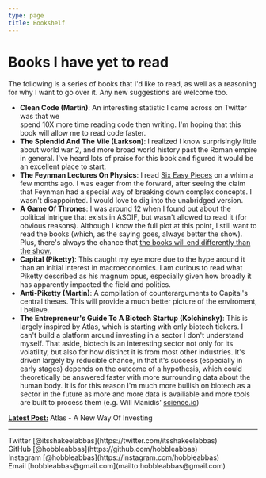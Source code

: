 ```yaml
---
type: page
title: Bookshelf
---
```


# Books I have yet to read

<p>The following is a series of books that I'd like to read, as well as a reasoning for why I want to go over it. Any new suggestions are welcome too.</p>


- **Clean Code (Martin)**: An interesting statistic I came across on Twitter was that we <br /> spend 10X more time reading code then writing. I'm hoping that this <br /> book will allow me to read code faster.
- **The Splendid And The Vile (Larkson)**: I realized I know surprisingly little about world war 2, and more broad world history past the Roman empire in general. I've heard lots of praise for this book and figured it would be an excellent place to start.
- **The Feynman Lectures On Physics**: I read [Six Easy Pieces](https://www.chapters.indigo.ca/en-ca/books/six-easy-pieces-essentials-of/9780465025275-item.html?ikwid=six+easy+pieces) on a whim a few months ago. I was eager from the forward, after seeing the claim that Feynman had a special way of breaking down complex concepts. I wasn't disappointed. I would love to dig into the unabridged version.
- **A Game Of Thrones**: I was around 12 when I found out about the political intrigue that exists in ASOIF, but wasn't allowed to read it (for obvious reasons). Although I know the full plot at this point, I still want to read the books (which, as the saying goes, always better the show). Plus, there's always the chance that [the books will end differently than the show.](https://www.nme.com/news/tv/game-of-thrones-author-george-rr-martin-promises-different-ending-for-books-2979235)
- **Capital (Piketty)**: This caught my eye more due to the hype around it than an initial interest in macroeconomics. I am curious to read what Piketty described as his magnum opus, especially given how broadly it has apparently impacted the field and politics.
- **Anti-Piketty (Martin)**: A compilation of counterarguments to Capital's central theses. This will provide a much better picture of the enviroment, I believe.
- **The Entrepreneur's Guide To A Biotech Startup (Kolchinsky)**: This is largely inspired by Atlas, which is starting with only biotech tickers. I can't build a platform around investing in a sector I don't understand myself. That aside, biotech is an interesting sector not only for its volatility, but also for how distinct it is from most other industries. It's driven largely by reducible chance, in that it's success (especially in early stages) depends on the outcome of a hypothesis, which could theoretically be answered faster with more surrounding data about the human body. It is for this reason I'm much more bullish on biotech as a sector in the future as more and more data is availiable and more tools are built to process them (e.g. Will Manidis' [science.io](https://science.io))

[**Latest Post:**](/posts/atlas) Atlas - A New Way Of Investing

---

<div>
  Twitter [@itsshakeelabbas](https://twitter.com/itsshakeelabbas)
  <br />
  GitHub [@hobbleabbas](https://github.com/hobbleabbas)
  <br />
  Instagram [@hobbleabbas](https://instagram.com/hobbleabbas)
  <br />
  Email [hobbleabbas@gmail.com](mailto:hobbleabbas@gmail.com)
</div>
